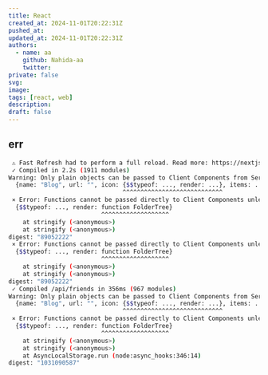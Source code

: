 ---
title: React
created_at: 2024-11-01T20:22:31Z
pushed_at: 
updated_at: 2024-11-01T20:22:31Z
authors:
  - name: aa
    github: Nahida-aa
    twitter: 
private: false
svg: 
image: 
tags: [react, web]
description: 
draft: false
---

## err
```sh
 ⚠ Fast Refresh had to perform a full reload. Read more: https://nextjs.org/docs/messages/fast-refresh-reload
 ✓ Compiled in 2.2s (1911 modules)
Warning: Only plain objects can be passed to Client Components from Server Components. Classes or other objects with methods are not supported.
  {name: "Blog", url: "", icon: {$$typeof: ..., render: ...}, items: ...}
                                ^^^^^^^^^^^^^^^^^^^^^^^^^^^^
 ⨯ Error: Functions cannot be passed directly to Client Components unless you explicitly expose it by marking it with "use server". Or maybe you meant to call this function rather than return it.
  {$$typeof: ..., render: function FolderTree}
                          ^^^^^^^^^^^^^^^^^^^
    at stringify (<anonymous>)
    at stringify (<anonymous>)
digest: "89052222"
 ⨯ Error: Functions cannot be passed directly to Client Components unless you explicitly expose it by marking it with "use server". Or maybe you meant to call this function rather than return it.
  {$$typeof: ..., render: function FolderTree}
                          ^^^^^^^^^^^^^^^^^^^
    at stringify (<anonymous>)
    at stringify (<anonymous>)
digest: "89052222"
 ✓ Compiled /api/friends in 356ms (967 modules)
Warning: Only plain objects can be passed to Client Components from Server Components. Classes or other objects with methods are not supported.
  {name: "Blog", url: "", icon: {$$typeof: ..., render: ...}, items: ...}
                                ^^^^^^^^^^^^^^^^^^^^^^^^^^^^
 ⨯ Error: Functions cannot be passed directly to Client Components unless you explicitly expose it by marking it with "use server". Or maybe you meant to call this function rather than return it.
  {$$typeof: ..., render: function FolderTree}
                          ^^^^^^^^^^^^^^^^^^^
    at stringify (<anonymous>)
    at stringify (<anonymous>)
    at AsyncLocalStorage.run (node:async_hooks:346:14)
digest: "1031090587"
```